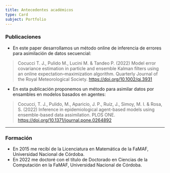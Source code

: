 ```yaml
---
title: Antecedentes académicos
type: Card
subject: Portfolio
---
```



### Publicaciones
- En este paper desarrollamos un método online de inferencia de errores para asimilación de datos secuencial:  
> Cocucci T. J., Pulido M., Lucini M. & Tandeo P. (2022) Model error covariance estimation in particle and ensemble Kalman filters using an online expectation–maximization algorithm. Quarterly Journal of the Royal Meteorological Society. https://doi.org/10.1002/qj.3931

- En esta publicación proponemos un método para asimilar datos por ensambles en modelos basados en agentes:  
> Cocucci, T. J., Pulido, M., Aparicio, J. P., Ruı́z, J., Simoy, M. I. & Rosa, S. (2022) Inference in epidemiological agent-based models using ensemble-based data assimilation. PLOS ONE. https://doi.org/10.1371/journal.pone.0264892

---

### Formación

- En 2015 me recibí de la Licenciatura en Matemática de la FaMAF, Universidad Nacional de Córdoba.
- En 2022 me doctoré con el título de Doctorado en Ciencias de la Computación en la FaMAF, Universidad Nacional de Córdoba.